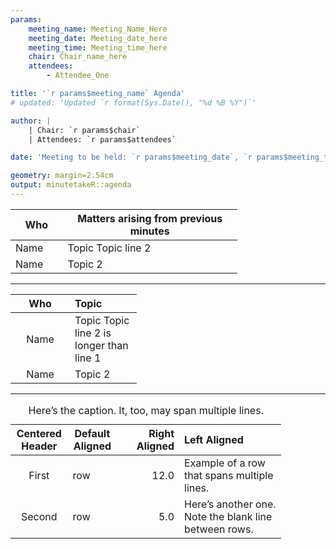 ```yaml
---
params:
    meeting_name: Meeting_Name_Here
    meeting_date: Meeting_date_here
    meeting_time: Meeting_time_here
    chair: Chair_name_here
    attendees:
        - Attendee_One

title: '`r params$meeting_name` Agenda'
# updated: 'Updated `r format(Sys.Date(), "%d %B %Y")`'

author: |
    | Chair: `r params$chair`
    | Attendees: `r params$attendees`

date: 'Meeting to be held: `r params$meeting_date`, `r params$meeting_time`'

geometry: margin=2.54cm
output: minutetakeR::agenda
---
```


+-----------+---------------------------------------+
| Who       | Matters arising from previous minutes |
+===========+=======================================+
| Name      | Topic                                 |
|           | Topic line 2                          |
+-----------+---------------------------------------+            
| Name      | Topic 2                               |
+-----------+---------------------------------------+

---

----------------------------
 Who         Topic
------------ ---------------
 Name        Topic
             Topic line 2
             is longer than
             line 1

 Name        Topic 2
----------------------------

---

-------------------------------------------------------------
 Centered   Default           Right Left
  Header    Aligned         Aligned Aligned
----------- ------- --------------- -------------------------
   First    row                12.0 Example of a row that
                                    spans multiple lines.

  Second    row                 5.0 Here's another one. Note
                                    the blank line between
                                    rows.
-------------------------------------------------------------

Table: Here's the caption. It, too, may span
multiple lines.
